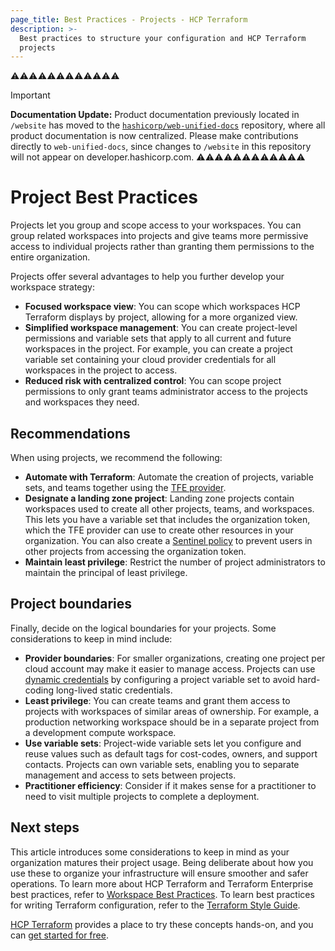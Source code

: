 ```yaml
---
page_title: Best Practices - Projects - HCP Terraform
description: >-
  Best practices to structure your configuration and HCP Terraform
  projects
---
```


⚠️⚠️⚠️⚠️⚠️⚠️⚠️⚠️⚠️⚠️⚠️⚠️
> [!IMPORTANT]  
> **Documentation Update:** Product documentation previously located in `/website` has moved to the [`hashicorp/web-unified-docs`](https://github.com/hashicorp/web-unified-docs) repository, where all product documentation is now centralized. Please make contributions directly to `web-unified-docs`, since changes to `/website` in this repository will not appear on developer.hashicorp.com.
⚠️⚠️⚠️⚠️⚠️⚠️⚠️⚠️⚠️⚠️⚠️⚠️

# Project Best Practices

Projects let you group and scope access to your workspaces. You can group related  workspaces into projects and give teams more permissive access to individual projects rather than granting them permissions to the entire organization. 

Projects offer several advantages to help you further develop your workspace strategy:

- **Focused workspace view**: You can scope which workspaces HCP Terraform displays by project, allowing for a more organized view. 
- **Simplified workspace management**: You can create project-level permissions and variable sets that apply to all current and future workspaces in the project. For example, you can create a project variable set containing your cloud provider credentials for all workspaces in the project to access.
- **Reduced risk with centralized control**: You can scope project permissions to only grant teams administrator access to the projects and workspaces they need.

## Recommendations

When using projects, we recommend the following:

- **Automate with Terraform**: Automate the creation of projects, variable sets, and teams together using the [TFE provider](https://registry.terraform.io/providers/hashicorp/tfe/latest/docs).
- **Designate a landing zone project**: Landing zone projects contain workspaces used to create all other projects, teams, and workspaces. This lets you have a variable set that includes the organization token, which the TFE provider can use to create other resources in your organization. You can also create a [Sentinel policy](/terraform/cloud-docs/policy-enforcement) to prevent users in other projects from accessing the organization token.
- **Maintain least privilege**: Restrict the number of project administrators to maintain the principal of least privilege.

## Project boundaries

Finally, decide on the logical boundaries for your projects. Some considerations to keep in mind include:

- **Provider boundaries**: For smaller organizations, creating one project per cloud account may make it easier to manage access. Projects can use [dynamic credentials](/terraform/tutorials/cloud/dynamic-credentials) by configuring a project variable set to avoid hard-coding long-lived static credentials.
- **Least privilege**: You can create teams and grant them access to projects with workspaces of similar areas of ownership. For example, a production networking workspace should be in a separate project from a development compute workspace.
- **Use variable sets**: Project-wide variable sets let you configure and reuse values such as default tags for cost-codes, owners, and support contacts. Projects can own variable sets, enabling you to separate management and access to sets between projects.
- **Practitioner efficiency**: Consider if it makes sense for a practitioner to need to visit multiple projects to complete a deployment.

## Next steps

This article introduces some considerations to keep in mind as your organization matures their project usage. Being deliberate about how you use these to organize your infrastructure will ensure smoother and safer operations. To learn more about HCP Terraform and Terraform Enterprise best practices, refer to [Workspace Best Practices](/terraform/cloud-docs/workspaces/best-practices). To learn best practices for writing Terraform configuration, refer to the [Terraform Style Guide](/terraform/language/style).

[HCP Terraform](/terraform/tutorials/cloud-get-started) provides a place to try these concepts hands-on, and you can [get started for free](https://app.terraform.io/public/signup/account).